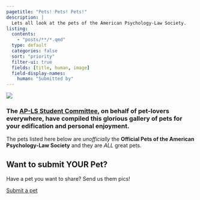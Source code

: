 ```yaml
---
pagetitle: "Pets! Pets! Pets!"
description: |
  Lets all look at the pets of the American Psychology-Law Society.
listing:
  contents: 
    - "posts/**/*.qmd"
  type: default
  categories: false
  sort: "priority"
  filter-ui: true
  fields: [title, human, image]
  field-display-names: 
    human: "Submitted by"
---
```


![](../pets-banner.png){fig-align="center"}

### The [AP-LS Student Committee](https://www.apls-students.org/), on behalf of pet-lovers everywhere, have compiled this glorious gallery of pets for your edification and personal enjoyment.

| The pets listed here below are *unofficially* the **Official Pets of the American Psychology-Law Society** and they are *ALL* great pets.

::: {.callout-note collapse="true"}
## Want to submit YOUR Pet?

Have a pet you want to share? Send us them pics!

<a class="btn btn-primary" href="https://forms.gle/sV3nPAzKe5kWi27f7" role="button">Submit a pet</a>
:::

